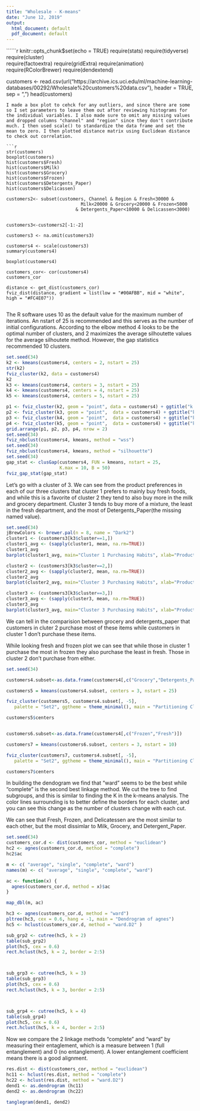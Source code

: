 ```yaml
---
title: "Wholesale - K-means"
date: "June 12, 2019"
output:
  html_document: default
  pdf_document: default
---
```


``````r
knitr::opts_chunk$set(echo = TRUE)
require(stats)
require(tidyverse)  
require(cluster)    
require(factoextra)
require(gridExtra)
require(animation)
require(RColorBrewer)
require(dendextend)


customers <- read.csv(url("https://archive.ics.uci.edu/ml/machine-learning-databases/00292/Wholesale%20customers%20data.csv"), header = TRUE, sep = ",")
head(customers)

```
I made a box plot to cehck for any outliers, and since there are some so I set parameters to leave them out after reviewing histograms for the individual variables. I also made sure to omit any missing values and dropped columns "channel" and "region" since they don't contribute much. I then used scale() to standardize the data frame and set the mean to zero. I then plotted distance matrix using Euclidean distance to check out correlation. 

```r

str(customers)
boxplot(customers)
hist(customers$Fresh)
hist(customers$Milk)
hist(customers$Grocery)
hist(customers$Frozen)
hist(customers$Detergents_Paper)
hist(customers$Delicassen)

customers2<- subset(customers, Channel & Region & Fresh<30000 &
                            Milk<20000 & Grocery<20000 & Frozen<5000
                          & Detergents_Paper<10000 & Delicassen<3000)


customers3<-customers2[-1:-2]

customers3 <- na.omit(customers3)

customers4 <- scale(customers3)
summary(customers4)

boxplot(customers4)

customers_cor<- cor(customers4)
customers_cor

distance <- get_dist(customers_cor)
fviz_dist(distance, gradient = list(low = "#00AFBB", mid = "white", high = "#FC4E07"))


```

The R software uses 10 as the default value for the maximum number of iterations. An nstart of 25 is recommended and this serves as the number of initial configurations. According to the elbow method 4 looks to be the optimal number of clusters, and 2 maximizes the average silhoutette values for the average silhoutete method. However, the gap statistics recommended 10 clusters. 

```r
set.seed(34)
k2 <- kmeans(customers4, centers = 2, nstart = 25)
str(k2)
fviz_cluster(k2, data = customers4)
k2
k3 <- kmeans(customers4, centers = 3, nstart = 25)
k4 <- kmeans(customers4, centers = 4, nstart = 25)
k5 <- kmeans(customers4, centers = 5, nstart = 25)

p1 <- fviz_cluster(k2, geom = "point", data = customers4) + ggtitle("k = 2")
p2 <- fviz_cluster(k3, geom = "point",  data = customers4) + ggtitle("k = 3")
p3 <- fviz_cluster(k4, geom = "point",  data = customers4) + ggtitle("k = 4")
p4 <- fviz_cluster(k5, geom = "point",  data = customers4) + ggtitle("k = 5")
grid.arrange(p1, p2, p3, p4, nrow = 2)
set.seed(34)
fviz_nbclust(customers4, kmeans, method = "wss")
set.seed(34)
fviz_nbclust(customers4, kmeans, method = "silhouette")
set.seed(34)
gap_stat <- clusGap(customers4, FUN = kmeans, nstart = 25,
                    K.max = 10, B = 50)
fviz_gap_stat(gap_stat)


```
Let's go with a cluster of 3. We can see from the product preferences in each of our three clusters that cluster 1 prefers to mainly buy fresh foods, and while this is a favorite of cluster 2 they tend to also buy more in the milk and grocery department. Cluster 3 tends to buy more of a mixture, the least in the fresh department, and the most of Detergents_Paper(the missing named value).


```r
set.seed(34)
jBrewColors <- brewer.pal(n = 8, name = "Dark2")
cluster1 <- (customers3[k3$cluster==1,])
cluster1_avg <- (sapply(cluster1, mean, na.rm=TRUE))
cluster1_avg
barplot(cluster1_avg, main="Cluster 1 Purchasing Habits", xlab="Products",ylab="Annual average spending",col = brewer.pal(n = 8, name = "Dark2"))

cluster2 <- (customers3[k3$cluster==2,])
cluster2_avg <- (sapply(cluster2, mean, na.rm=TRUE))
cluster2_avg
barplot(cluster2_avg, main="Cluster 3 Purchasing Habits", xlab="Products",ylab="Annual average spending",col = brewer.pal(n = 8, name = "Dark2"))

cluster3 <- (customers3[k3$cluster==3,])
cluster3_avg <- (sapply(cluster3, mean, na.rm=TRUE))
cluster3_avg
barplot(cluster3_avg, main="Cluster 3 Purchasing Habits", xlab="Products",ylab="Annual average spending",col = brewer.pal(n = 8, name = "Dark2"))

```
We can tell in the comparision between grocery and detergents_paper that customers in cluter 2 purchase most of these items while customers in cluster 1 don't purchase these items.

While looking fresh and frozen plot we can see that while those in cluster 1 purchase the most in frozen they also purchase the least in fresh. Those in cluster 2 don't purchase from either.

```r
set.seed(34)

customers4.subset<-as.data.frame(customers4[,c("Grocery","Detergents_Paper")])

customers5 = kmeans(customers4.subset, centers = 3, nstart = 25)

fviz_cluster(customers5, customers4.subset[, -5],
   palette = "Set2", ggtheme = theme_minimal(), main = "Partitioning Clustering Plot")

customers5$centers


customers6.subset<-as.data.frame(customers4[,c("Frozen","Fresh")])

customers7 = kmeans(customers6.subset, centers = 3, nstart = 10)

fviz_cluster(customers7, customers4.subset[, -5],
   palette = "Set2", ggtheme = theme_minimal(), main = "Partitioning Clustering Plot")

customers7$centers

```
In building the dendogram we find that "ward" seems to be the best while "complete" is the second best linkage method. We cut the tree to find subgroups, and this is similar to finding the K in the k-means analysis. The color lines surrounding is to better define the borders for each cluster, and you can see this change as the number of clusters change with each cut.

We can see that Fresh, Frozen, and Delicatessen are the most similar to each other, but the most dissimlar to Milk, Grocery, and Detergent_Paper.
```r
set.seed(34)
customers_cor.d <- dist(customers_cor, method = "euclidean")
hc2 <- agnes(customers_cor.d, method = "complete")
hc2$ac

m <- c( "average", "single", "complete", "ward")
names(m) <- c( "average", "single", "complete", "ward")

ac <- function(x) {
  agnes(customers_cor.d, method = x)$ac
}

map_dbl(m, ac)

hc3 <- agnes(customers_cor.d, method = "ward")
pltree(hc3, cex = 0.6, hang = -1, main = "Dendrogram of agnes") 
hc5 <- hclust(customers_cor.d, method = "ward.D2" )

sub_grp2 <- cutree(hc5, k = 2)
table(sub_grp2)
plot(hc5, cex = 0.6)
rect.hclust(hc5, k = 2, border = 2:5)



sub_grp3 <- cutree(hc5, k = 3)
table(sub_grp3)
plot(hc5, cex = 0.6)
rect.hclust(hc5, k = 3, border = 2:5)



sub_grp4 <- cutree(hc5, k = 4)
table(sub_grp4)
plot(hc5, cex = 0.6)
rect.hclust(hc5, k = 4, border = 2:5)


```
  Now we compare the 2 linkage methods "complete" and "ward" by measuring their entaglement, which is a measure between 1 (full entanglement) and 0 (no entanglement). A lower entanglement coefficient means there is a good alignment.
  
```r
res.dist <- dist(customers_cor, method = "euclidean")
hc11 <- hclust(res.dist, method = "complete")
hc22 <- hclust(res.dist, method = "ward.D2")
dend1 <- as.dendrogram (hc11)
dend2 <- as.dendrogram (hc22)

tanglegram(dend1, dend2)
```